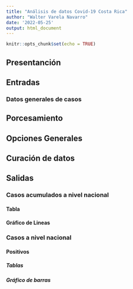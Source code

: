 ---
title: "Análisis de datos Covid-19 Costa Rica"
author: "Walter Varela Navarro"
date: '2022-05-25'
output: html_document
---

```{r setup, include=FALSE}
knitr::opts_chunk$set(echo = TRUE)
```
## Presentanción

## Entradas

### Datos generales de casos

## Porcesamiento

## Opciones Generales

## Curación de datos

## Salidas

### Casos acumulados a nivel nacional

#### Tabla

#### Gráfico de Lineas

### Casos a nivel nacional

#### Positivos

##### Tablas

##### Gráfico de barras